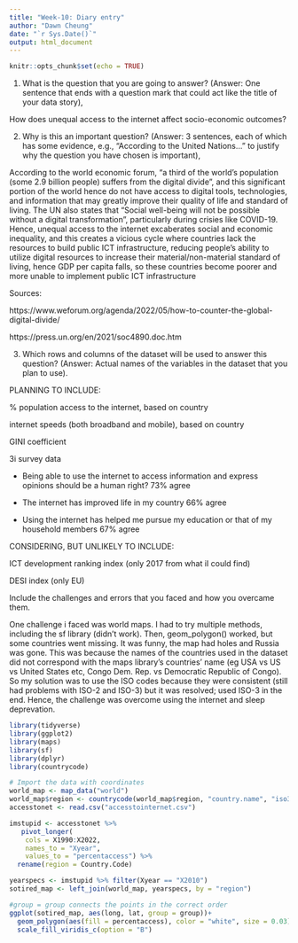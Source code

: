 ```yaml
---
title: "Week-10: Diary entry"
author: "Dawn Cheung"
date: "`r Sys.Date()`"
output: html_document
---
```


```r
knitr::opts_chunk$set(echo = TRUE)
```

(1) What is the question that you are going to answer? (Answer: One sentence that ends with a question mark that could act like the title of your data story),


How does unequal access to the internet affect socio-economic outcomes?



(2) Why is this an important question? (Answer: 3 sentences, each of which has some evidence, e.g., “According to the United Nations...” to justify why the question you have chosen is important),

According to the world economic forum, "a third of the world’s population (some 2.9 billion people) suffers from the digital divide", and this significant portion of the world hence do not have access to digital tools, technologies, and information that may greatly improve their quality of life and standard of living. The UN also states that "Social well-being will not be possible without a digital transformation", particularly during crisies like COVID-19. Hence, unequal access to the internet excaberates social and economic inequality, and this creates a vicious cycle where countries lack the resources to build public ICT infrastructure, reducing people's ability to utilize digital resources to increase their material/non-material standard of living, hence GDP per capita falls, so these countries become poorer and more unable to implement public ICT infrastructure


Sources:

https://www.weforum.org/agenda/2022/05/how-to-counter-the-global-digital-divide/

https://press.un.org/en/2021/soc4890.doc.htm



(3) Which rows and columns of the dataset will be used to answer this question? (Answer: Actual names of the variables in the dataset that you plan to use).

PLANNING TO INCLUDE:

% population access to the internet, based on country

internet speeds (both broadband and mobile), based on country

GINI coefficient

3i survey data

- Being able to use the internet to access information and express opinions should be a human right? 73% agree

- The internet has improved life in my country 66% agree

- Using the internet has helped me pursue my education or that of my household members 67% agree



CONSIDERING, BUT UNLIKELY TO INCLUDE:

ICT development ranking index (only 2017 from what iI could find)

DESI index (only EU)


Include the challenges and errors that you faced and how you overcame them.

One challenge i faced was world maps. I had to try multiple methods, including the sf library (didn't work). Then, geom_polygon() worked, but some countries went missing. It was funny, the map had holes and Russia was gone. This was because the names of the countries used in the dataset did not correspond with the maps library's countries' name (eg USA vs US vs United States etc, Congo Dem. Rep. vs Democratic Republic of Congo). So my solution was to use the ISO codes because they were consistent (still had problems with ISO-2 and ISO-3) but it was resolved; used ISO-3 in the end. Hence, the challenge was overcome using the internet and sleep deprevation. 
```r
library(tidyverse)
library(ggplot2)
library(maps)
library(sf)
library(dplyr)
library(countrycode)

# Import the data with coordinates
world_map <- map_data("world")
world_map$region <- countrycode(world_map$region, "country.name", "iso3c")
accesstonet <- read.csv("accesstointernet.csv")

imstupid <- accesstonet %>%
   pivot_longer(
    cols = X1990:X2022,
    names_to = "Xyear",
    values_to = "percentaccess") %>%
  rename(region = Country.Code)

yearspecs <- imstupid %>% filter(Xyear == "X2010")
sotired_map <- left_join(world_map, yearspecs, by = "region")

#group = group connects the points in the correct order
ggplot(sotired_map, aes(long, lat, group = group))+
  geom_polygon(aes(fill = percentaccess), color = "white", size = 0.03)+
  scale_fill_viridis_c(option = "B")

```


